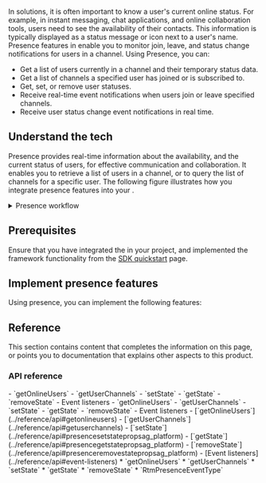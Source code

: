 

In <Vg k="SIG" /> solutions, it is often important to know a user's current online status. For example, in instant messaging, chat applications, and online collaboration tools, users need to see the availability of their contacts. This information is typically displayed as a status message or icon next to a user's name. Presence features in <Vpd k="SDK" /> enable you to monitor join, leave, and status change notifications for users in a channel. Using Presence, you can:

- Get a list of users currently in a channel and their temporary status data.
- Get a list of channels a specified user has joined or is subscribed to.
- Get, set, or remove user statuses.
- Receive real-time event notifications when users join or leave specified channels.
- Receive user status change event notifications in real time.

## Understand the tech

Presence provides real-time information about the availability, and the current status of users, for effective communication and collaboration. It enables you to retrieve a list of users in a channel, or to query the list of channels for a specific user. The following figure illustrates how you integrate presence features into your <Vpl k="CLIENT" />.

<details>
<summary>Presence workflow</summary>

![](https://agora-doc.s3.us-east-1.amazonaws.com/images/signaling/presence-workflow.svg)
</details>

## Prerequisites

Ensure that you have integrated the <Vpd k="SDK" /> in your project, and implemented the framework functionality from the [SDK quickstart](../get-started/sdk-quickstart) page.

## Implement presence features

Using presence, you can implement the following features:

<ProjectImplement />

## Reference

This section contains content that completes the information on this page, or points you to documentation that explains other aspects to this product.

### API reference
<PlatformWrapper platform="[ios,macos]">

<Tabs groupId="language">
<TabItem value="swift" label="Swift" default>
- <Link to="{{Global.API_REF_SIG_APPLE}}?platform=ios&tab=swift#getonlineusers">`getOnlineUsers​`</Link>
- <Link to="{{Global.API_REF_SIG_APPLE}}?platform=ios&tab=swift#getuserchannels">`getUserChannels`</Link>
- <Link to="{{Global.API_REF_SIG_APPLE}}?platform=ios&tab=swift#presencesetstatepropsag_platform">`setState`</Link>
- <Link to="{{Global.API_REF_SIG_APPLE}}?platform=ios&tab=swift#presencegetstatepropsag_platform">`getState`</Link>
- <Link to="{{Global.API_REF_SIG_APPLE}}?platform=ios&tab=swift#presenceremovestatepropsag_platform">`removeState`</Link>
- <Link to="{{Global.API_REF_SIG_APPLE}}?platform=ios&tab=swift#event-listeners">Event listeners</Link>

</TabItem>
<TabItem value="objc" label="Objective-C">
- <Link to="{{Global.API_REF_SIG_APPLE}}?platform=ios&tab=objc#getonlineusers">`getOnlineUsers​`</Link>
- <Link to="{{Global.API_REF_SIG_APPLE}}?platform=ios&tab=objc#getuserchannels">`getUserChannels`</Link>
- <Link to="{{Global.API_REF_SIG_APPLE}}?platform=ios&tab=objc#presencesetstatepropsag_platform">`setState`</Link>
- <Link to="{{Global.API_REF_SIG_APPLE}}?platform=ios&tab=objc#presencegetstatepropsag_platform">`getState`</Link>
- <Link to="{{Global.API_REF_SIG_APPLE}}?platform=ios&tab=objc#presenceremovestatepropsag_platform">`removeState`</Link>
- <Link to="{{Global.API_REF_SIG_APPLE}}?platform=ios&tab=objc#event-listeners">Event listeners</Link>

</TabItem>
</Tabs>
</PlatformWrapper>
<PlatformWrapper notAllowed="[ios,macos, react-native]">
- [`getOnlineUsers​`](../reference/api#getonlineusers)
- [`getUserChannels`](../reference/api#getuserchannels)
- [`setState`](../reference/api#presencesetstatepropsag_platform)
- [`getState`](../reference/api#presencegetstatepropsag_platform)
- [`removeState`](../reference/api#presenceremovestatepropsag_platform)
- [Event listeners](../reference/api#event-listeners)
</PlatformWrapper>
<PlatformWrapper platform="[react-native]">
* <Link to="{{Global.SIG_SDK_API_RN}}/classes/IRtmPresence.html#getOnlineUsers">`getOnlineUsers​`</Link>
* <Link to="{{Global.SIG_SDK_API_RN}}/classes/IRtmPresence.html#getUserChannels">`getUserChannels`</Link>
* <Link to="{{Global.SIG_SDK_API_RN}}/classes/IRtmPresence.html#setState">`setState`</Link>
* <Link to="{{Global.SIG_SDK_API_RN}}/classes/IRtmPresence.html#getState">`getState`</Link>
* <Link to="{{Global.SIG_SDK_API_RN}}/classes/IRtmPresence.html#removeState">`removeState`</Link>
* <Link to="{{Global.SIG_SDK_API_RN}}/enums/RtmPresenceEventType.html">`RtmPresenceEventType`</Link>
</PlatformWrapper>
